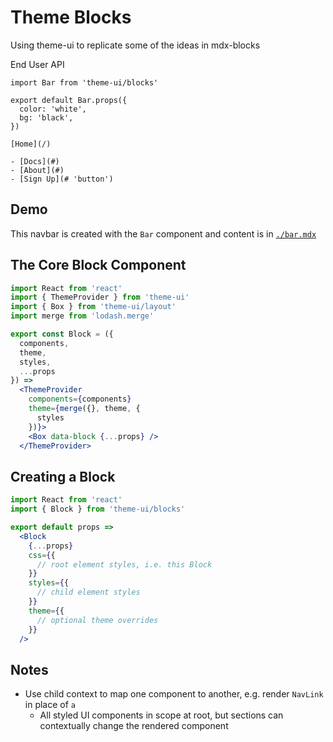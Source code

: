 
# Theme Blocks

Using theme-ui to replicate some of the ideas in mdx-blocks

End User API

```mdx
import Bar from 'theme-ui/blocks'

export default Bar.props({
  color: 'white',
  bg: 'black',
})

[Home](/)

- [Docs](#)
- [About](#)
- [Sign Up](# 'button')
```

## Demo

<NavBar />

This navbar is created with the `Bar` component and content is in [`./bar.mdx`](bar)

## The Core Block Component

```jsx
import React from 'react'
import { ThemeProvider } from 'theme-ui'
import { Box } from 'theme-ui/layout'
import merge from 'lodash.merge'

export const Block = ({
  components,
  theme,
  styles,
  ...props
}) =>
  <ThemeProvider
    components={components}
    theme={merge({}, theme, {
      styles
    })}>
    <Box data-block {...props} />
  </ThemeProvider>
```

## Creating a Block

```jsx
import React from 'react'
import { Block } from 'theme-ui/blocks'

export default props =>
  <Block
    {...props}
    css={{
      // root element styles, i.e. this Block
    }}
    styles={{
      // child element styles
    }}
    theme={{
      // optional theme overrides
    }}
  />
```

## Notes

- Use child context to map one component to another, e.g. render `NavLink` in place of `a`
  - All styled UI components in scope at root, but sections can contextually change the rendered component
